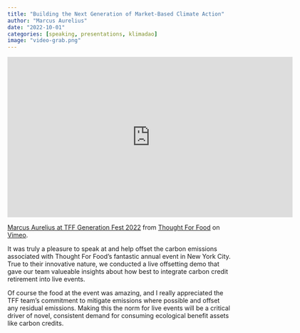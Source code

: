 ```yaml
---
title: "Building the Next Generation of Market-Based Climate Action"
author: "Marcus Aurelius"
date: "2022-10-01"
categories: [speaking, presentations, klimadao]
image: "video-grab.png"
---
```


<iframe src="https://player.vimeo.com/video/791229811?h=7cca8b7842" width="640" height="360" frameborder="0" allow="autoplay; fullscreen; picture-in-picture" allowfullscreen></iframe>
<p><a href="https://vimeo.com/791229811">Marcus Aurelius at TFF Generation Fest 2022</a> from <a href="https://vimeo.com/thoughtforfoodorg">Thought For Food</a> on <a href="https://vimeo.com">Vimeo</a>.</p>

It was truly a pleasure to speak at and help offset the carbon emissions
associated with Thought For Food's fantastic annual event in New York City.
True to their innovative nature, we conducted a live offsetting demo that
gave our team valueable insights about how best to integrate carbon credit
retirement into live events.

Of course the food at the event was amazing, and I really appreciated the TFF
team's commitment to mitigate emissions where possible and offset any residual
emissions. Making this the norm for live events will be a critical driver of
novel, consistent demand for consuming ecological benefit assets like carbon
credits.
